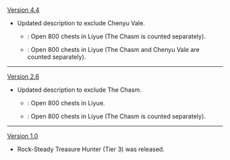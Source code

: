 {{Change History/Header}}
[[Version 4.4]]
* Updated description to exclude Chenyu Vale.
** {{Color|Old}}: Open 800 chests in Liyue (The Chasm is counted separately).
** {{Color|New}}: Open 800 chests in Liyue (The Chasm and Chenyu Vale are counted separately).
----
[[Version 2.6]]
* Updated description to exclude The Chasm.
** {{Color|Old}}: Open 800 chests in Liyue.
** {{Color|New}}: Open 800 chests in Liyue (The Chasm is counted separately).
----
[[Version 1.0]]
* Rock-Steady Treasure Hunter (Tier 3) was released.